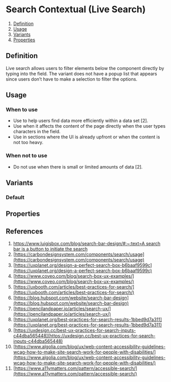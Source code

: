 
<Meta of={SearchContextualStories} />

# Search Contextual (Live Search)
1. [Definition](#definition)
2. [Usage](#usage)
3. [Variants](#variants)
4. [Properties](#properties)

## Definition
Live search allows users to filter elements below the component directly by typing into the field. The variant does not have a popup list that appears since users don’t have to make a selection to filter the options. 
<Canvas of={SearchContextualStories.Default} />

## Usage
### When to use 
- Use to help users find data more efficiently within a data set [2]. 
- Use when it affects the content of the page directly when the user types characters in the field.
- Use in sections where the UI is already upfront or when the content is not too heavy.

### When not to use 
- Do not use when there is small or limited amounts of data [2]. 

## Variants
### Default

## Properties
<ArgTypes of={SearchContextual} />

## References
1. [https://www.luigisbox.com/blog/search-bar-design/#:~:text=A search bar is a,button to initiate the search](https://www.luigisbox.com/blog/search-bar-design/#:~:text=A%20search%20bar%20is%20a,button%20to%20initiate%20the%20search)
2. [https://carbondesignsystem.com/components/search/usage](https://carbondesignsystem.com/components/search/usage)
3. [https://uxplanet.org/design-a-perfect-search-box-b6baaf9599c](https://uxplanet.org/design-a-perfect-search-box-b6baaf9599c)
4. [https://www.coveo.com/blog/search-box-ux-examples/](https://www.coveo.com/blog/search-box-ux-examples/)
5. [https://uxbooth.com/articles/best-practices-for-search/](https://uxbooth.com/articles/best-practices-for-search/)
6. [https://blog.hubspot.com/website/search-bar-design](https://blog.hubspot.com/website/search-bar-design)
7. [https://pencilandpaper.io/articles/search-ux/](https://pencilandpaper.io/articles/search-ux/)
8. [https://uxplanet.org/best-practices-for-search-results-1bbed9d7a311](https://uxplanet.org/best-practices-for-search-results-1bbed9d7a311)
9. [https://uxdesign.cc/best-ux-practices-for-search-inputs-c44dba565448](https://uxdesign.cc/best-ux-practices-for-search-inputs-c44dba565448)
10. [https://www.algolia.com/blog/ux/web-content-accessibility-guidelines-wcag-how-to-make-site-search-work-for-people-with-disabilities/](https://www.algolia.com/blog/ux/web-content-accessibility-guidelines-wcag-how-to-make-site-search-work-for-people-with-disabilities/)
11. [https://www.a11ymatters.com/pattern/accessible-search/](https://www.a11ymatters.com/pattern/accessible-search/)
